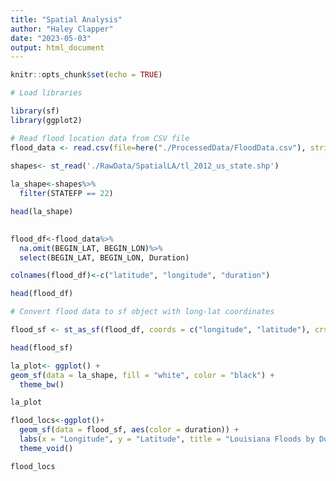 ```yaml
---
title: "Spatial Analysis"
author: "Haley Clapper"
date: "2023-05-03"
output: html_document
---
```



```r
knitr::opts_chunk$set(echo = TRUE)
```

```r
# Load libraries

library(sf)
library(ggplot2)

```

```r

# Read flood location data from CSV file
flood_data <- read.csv(file=here("./ProcessedData/FloodData.csv"), stringsAsFactors = TRUE)
                       
shapes<- st_read('./RawData/SpatialLA/tl_2012_us_state.shp')

la_shape<-shapes%>%
  filter(STATEFP == 22)

head(la_shape)
                       
```

```r

flood_df<-flood_data%>%
  na.omit(BEGIN_LAT, BEGIN_LON)%>%
  select(BEGIN_LAT, BEGIN_LON, Duration)

colnames(flood_df)<-c("latitude", "longitude", "duration")

head(flood_df)

```

```r
# Convert flood data to sf object with long-lat coordinates

flood_sf <- st_as_sf(flood_df, coords = c("longitude", "latitude"), crs = st_crs(la_shape))

head(flood_sf)

```

```r

la_plot<- ggplot() +
geom_sf(data = la_shape, fill = "white", color = "black") +
  theme_bw()

la_plot

```

```r

flood_locs<-ggplot()+
  geom_sf(data = flood_sf, aes(color = duration)) +
  labs(x = "Longitude", y = "Latitude", title = "Louisiana Floods by Duration (1996-2022)", color = "Flood Duration (hours)") +
  theme_void()

flood_locs

```


